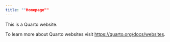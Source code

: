 ```yaml
---
title: ""Homepage""
---
```


This is a Quarto website.

To learn more about Quarto websites visit <https://quarto.org/docs/websites>.
